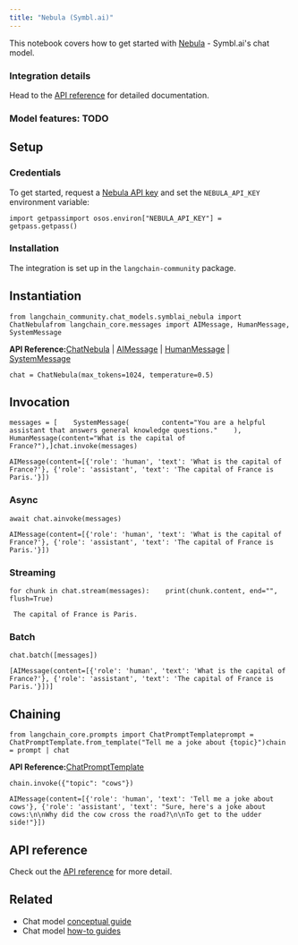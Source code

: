 ```yaml
---
title: "Nebula (Symbl.ai)"
---
```


This notebook covers how to get started with [Nebula](https://docs.symbl.ai/oss/nebula-llm) - Symbl.ai's chat model.

### Integration details

Head to the [API reference](https://docs.symbl.ai/reference/nebula-chat) for detailed documentation.

### Model features: TODO

## Setup

### Credentials

To get started, request a [Nebula API key](https://platform.symbl.ai/#/login) and set the `NEBULA_API_KEY` environment variable:

```
import getpassimport osos.environ["NEBULA_API_KEY"] = getpass.getpass()
```

### Installation

The integration is set up in the `langchain-community` package.

## Instantiation

```
from langchain_community.chat_models.symblai_nebula import ChatNebulafrom langchain_core.messages import AIMessage, HumanMessage, SystemMessage
```

**API Reference:**[ChatNebula](https://python.langchain.com/api_reference/community/chat_models/langchain_community.chat_models.symblai_nebula.ChatNebula.html) | [AIMessage](https://python.langchain.com/api_reference/core/messages/langchain_core.messages.ai.AIMessage.html) | [HumanMessage](https://python.langchain.com/api_reference/core/messages/langchain_core.messages.human.HumanMessage.html) | [SystemMessage](https://python.langchain.com/api_reference/core/messages/langchain_core.messages.system.SystemMessage.html)

```
chat = ChatNebula(max_tokens=1024, temperature=0.5)
```

## Invocation

```
messages = [    SystemMessage(        content="You are a helpful assistant that answers general knowledge questions."    ),    HumanMessage(content="What is the capital of France?"),]chat.invoke(messages)
```

```
AIMessage(content=[{'role': 'human', 'text': 'What is the capital of France?'}, {'role': 'assistant', 'text': 'The capital of France is Paris.'}])
```

### Async

```
await chat.ainvoke(messages)
```

```
AIMessage(content=[{'role': 'human', 'text': 'What is the capital of France?'}, {'role': 'assistant', 'text': 'The capital of France is Paris.'}])
```

### Streaming

```
for chunk in chat.stream(messages):    print(chunk.content, end="", flush=True)
```

```
 The capital of France is Paris.
```

### Batch

```
chat.batch([messages])
```

```
[AIMessage(content=[{'role': 'human', 'text': 'What is the capital of France?'}, {'role': 'assistant', 'text': 'The capital of France is Paris.'}])]
```

## Chaining

```
from langchain_core.prompts import ChatPromptTemplateprompt = ChatPromptTemplate.from_template("Tell me a joke about {topic}")chain = prompt | chat
```

**API Reference:**[ChatPromptTemplate](https://python.langchain.com/api_reference/core/prompts/langchain_core.prompts.chat.ChatPromptTemplate.html)

```
chain.invoke({"topic": "cows"})
```

```
AIMessage(content=[{'role': 'human', 'text': 'Tell me a joke about cows'}, {'role': 'assistant', 'text': "Sure, here's a joke about cows:\n\nWhy did the cow cross the road?\n\nTo get to the udder side!"}])
```

## API reference

Check out the [API reference](https://python.langchain.com/api_reference/community/chat_models/langchain_community.chat_models.symblai_nebula.ChatNebula.html) for more detail.

## Related

* Chat model [conceptual guide](/src/oss/concepts/chat_models)
* Chat model [how-to guides](/src/oss/how_to/#chat-models)
